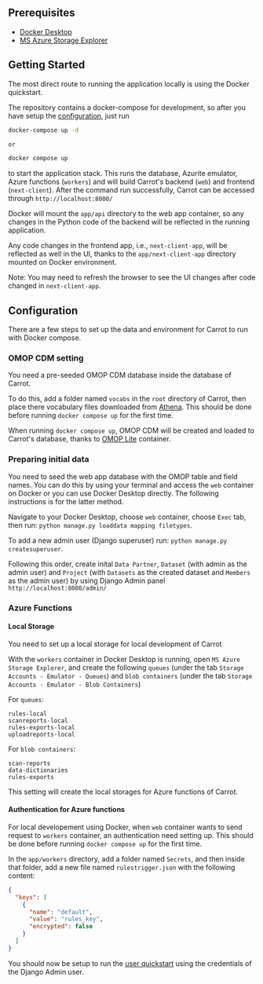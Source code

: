 ## Prerequisites

- [Docker Desktop](https://www.docker.com/products/docker-desktop/)
- [MS Azure Storage Explorer](https://azure.microsoft.com/en-us/products/storage/storage-explorer/#Download-4)

## Getting Started

The most direct route to running the application locally is using the Docker quickstart.

The repository contains a docker-compose for development, so after you have setup the [configuration](#configuration), just run

```bash
docker-compose up -d

or

docker compose up
```

to start the application stack. This runs the database, Azurite emulator, Azure functions (`workers`) and will build Carrot's backend (`web`) and frontend (`next-client`). After the command run successfully, Carrot can be accessed through `http://localhost:8000/`

Docker will mount the `app/api` directory to the web app container, so any changes in the Python code of the backend will be reflected in the running application.

Any code changes in the frontend app, i.e., `next-client-app`, will be reflected as well in the UI, thanks to the `app/next-client-app` directory mounted on Docker environment.

Note: You may need to refresh the browser to see the UI changes after code changed in `next-client-app`.

## Configuration

There are a few steps to set up the data and environment for Carrot to run with Docker compose.

### OMOP CDM setting

You need a pre-seeded OMOP CDM database inside the database of Carrot.

To do this, add a folder named `vocabs` in the `root` directory of Carrot, then place there vocabulary files downloaded from [Athena](https://athena.ohdsi.org/vocabulary/list). This should be done before running `docker compose up` for the first time.

When running `docker compose up`, OMOP CDM will be created and loaded to Carrot's database, thanks to [OMOP Lite](https://github.com/andyrae/omop-lite/pkgs/container/omop-lite) container.

### Preparing initial data

You need to seed the web app database with the OMOP table and field names. You can do this by using your terminal and access the `web` container on Docker or you can use Docker Desktop directly. The following instructions is for the latter method.

Navigate to your Docker Desktop, choose `web` container, choose `Exec` tab, then run: `python manage.py loaddata mapping filetypes`.

To add a new admin user (Django superuser) run: `python manage.py createsuperuser`.

Following this order, create inital `Data Partner`, `Dataset` (with admin as the admin user) and `Project` (with `Datasets` as the created dataset and `Members` as the admin user) by using Django Admin panel `http://localhost:8000/admin/`

### Azure Functions

#### Local Storage

You need to set up a local storage for local development of Carrot

With the `workers` container in Docker Desktop is running, open `MS Azure Storage Explorer`, and create the following `queues` (under the tab `Storage Accounts - Emulator - Queues`) and `blob containers` (under the tab `Storage Accounts - Emulator - Blob Containers`)

For `queues`:

```
rules-local
scanreports-local
rules-exports-local
uploadreports-local
```

For `blob containers`:

```
scan-reports
data-dictionaries
rules-exports
```

This setting will create the local storages for Azure functions of Carrot.

#### Authentication for Azure functions

For local developement using Docker, when `web` container wants to send request to `workers` container, an authentication need setting up. This should be done before running `docker compose up` for the first time.

In the `app/workers` directory, add a folder named `Secrets`, and then inside that folder, add a new file named `rulestrigger.json` with the following content:

```json
{
  "keys": [
    {
      "name": "default",
      "value": "rules_key",
      "encrypted": false
    }
  ]
}
```

You should now be setup to run the [user quickstart](user_guide) using the credentials of the Django Admin user.
